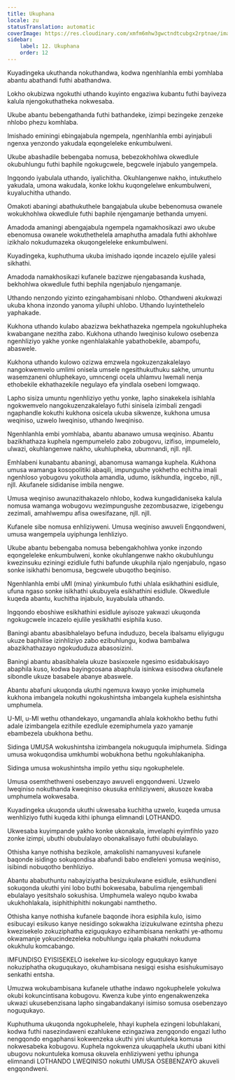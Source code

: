 ```yaml
---
title: Ukuphana
locale: zu
statusTranslation: automatic
coverImage: https://res.cloudinary.com/xmfm6mhw3gwctndtcubgx2rptnae/image/upload/v1740337243/small_cover_educacion_fundamental_a051170f1c.webp
sidebar:
    label: 12. Ukuphana
    order: 12
---
```

Kuyadingeka ukuthanda nokuthandwa, kodwa ngenhlanhla embi yomhlaba abantu abathandi futhi abathandwa.

Lokho okubizwa ngokuthi uthando kuyinto engaziwa kubantu futhi bayiveza kalula njengokuthatheka nokwesaba.

Ukube abantu bebengathanda futhi bathandeke, izimpi bezingeke zenzeke nhlobo phezu komhlaba.

Imishado eminingi ebingajabula ngempela, ngenhlanhla embi ayinjabuli ngenxa yenzondo yakudala eqongeleleke enkumbulweni.

Ukube abashadile bebengaba nomusa, bebezokhohlwa okwedlule okubuhlungu futhi baphile ngokugcwele, begcwele injabulo yangempela.

Ingqondo iyabulala uthando, iyalichitha. Okuhlangenwe nakho, intukuthelo yakudala, umona wakudala, konke lokhu kuqongelelwe enkumbulweni, kuyaluchitha uthando.

Omakoti abaningi abathukuthele bangajabula ukube bebenomusa owanele wokukhohlwa okwedlule futhi baphile njengamanje bethanda umyeni.

Amadoda amaningi abengajabula ngempela ngamakhosikazi awo ukube ebenomusa owanele wokuthethelela amaphutha amadala futhi akhohlwe izikhalo nokudumazeka okuqongeleleke enkumbulweni.

Kuyadingeka, kuphuthuma ukuba imishado iqonde incazelo ejulile yalesi sikhathi.

Amadoda namakhosikazi kufanele bazizwe njengabasanda kushada, bekhohlwa okwedlule futhi bephila ngenjabulo njengamanje.

Uthando nenzondo yizinto ezingahambisani nhlobo. Othandweni akukwazi ukuba khona inzondo yanoma yiluphi uhlobo. Uthando luyintethelelo yaphakade.

Kukhona uthando kulabo abazizwa bekhathazeka ngempela ngokuhlupheka kwabangane nezitha zabo. Kukhona uthando lweqiniso kulowo osebenza ngenhliziyo yakhe yonke ngenhlalakahle yabathobekile, abampofu, abaswele.

Kukhona uthando kulowo ozizwa emzwela ngokuzenzakalelayo nangokwemvelo umlimi onisela umsele ngesithukuthuku sakhe, umuntu wasemzaneni ohluphekayo, umncengi ocela uhlamvu lwemali nenja ethobekile ekhathazekile negulayo efa yindlala osebeni lomgwaqo.

Lapho sisiza umuntu ngenhliziyo yethu yonke, lapho sinakekela isihlahla ngokwemvelo nangokuzenzakalelayo futhi sinisela izimbali zengadi ngaphandle kokuthi kukhona osicela ukuba sikwenze, kukhona umusa weqiniso, uzwelo lweqiniso, uthando lweqiniso.

Ngenhlanhla embi yomhlaba, abantu abanawo umusa weqiniso. Abantu bazikhathaza kuphela ngempumelelo zabo zobugovu, izifiso, impumelelo, ulwazi, okuhlangenwe nakho, ukuhlupheka, ubumnandi, njll. njll.

Emhlabeni kunabantu abaningi, abanomusa wamanga kuphela. Kukhona umusa wamanga kosopolitiki abaqili, impungushe yokhetho echitha imali ngenhloso yobugovu yokuthola amandla, udumo, isikhundla, ingcebo, njll., njll. Akufanele sididanise imbila nengwe.

Umusa weqiniso awunazithakazelo nhlobo, kodwa kungadidaniseka kalula nomusa wamanga wobugovu wezimpungushe zezombusazwe, izigebengu zezimali, amahlwempu afisa owesifazane, njll. njll.

Kufanele sibe nomusa enhliziyweni. Umusa weqiniso awuveli Engqondweni, umusa wangempela uyiphunga lenhliziyo.

Ukube abantu bebengaba nomusa bebengakhohlwa yonke inzondo eqongeleleke enkumbulweni, konke okuhlangenwe nakho okubuhlungu kwezinsuku eziningi ezidlule futhi bafunde ukuphila njalo ngenjabulo, ngaso sonke isikhathi benomusa, begcwele ubuqotho beqiniso.

Ngenhlanhla embi uMI (mina) yinkumbulo futhi uhlala esikhathini esidlule, ufuna ngaso sonke isikhathi ukubuyela esikhathini esidlule. Okwedlule kuqeda abantu, kuchitha injabulo, kuyabulala uthando.

Ingqondo eboshiwe esikhathini esidlule ayisoze yakwazi ukuqonda ngokugcwele incazelo ejulile yesikhathi esiphila kuso.

Baningi abantu abasibhalelayo befuna induduzo, becela ibalsamu eliyigugu ukuze baphilise izinhliziyo zabo ezibuhlungu, kodwa bambalwa abazikhathazayo ngokududuza abasosizini.

Baningi abantu abasibhalela ukuze basixoxele ngesimo esidabukisayo abaphila kuso, kodwa bayingcosana abaphula isinkwa esisodwa okufanele sibondle ukuze basabele abanye abaswele.

Abantu abafuni ukuqonda ukuthi ngemuva kwayo yonke imiphumela kukhona imbangela nokuthi ngokushintsha imbangela kuphela esishintsha umphumela.

U-MI, u-MI wethu othandekayo, ungamandla ahlala kokhokho bethu futhi adale izimbangela ezithile ezedlule ezemiphumela yazo yamanje ebambezela ubukhona bethu.

Sidinga UMUSA wokushintsha izimbangela nokuguqula imiphumela. Sidinga umusa wokuqondisa umkhumbi wobukhona bethu ngokuhlakanipha.

Sidinga umusa wokushintsha impilo yethu siqu ngokuphelele.

Umusa osemthethweni osebenzayo awuveli engqondweni. Uzwelo lweqiniso nokuthanda kweqiniso okusuka enhliziyweni, akusoze kwaba umphumela wokwesaba.

Kuyadingeka ukuqonda ukuthi ukwesaba kuchitha uzwelo, kuqeda umusa wenhliziyo futhi kuqeda kithi iphunga elimnandi LOTHANDO.

Ukwesaba kuyimpande yakho konke ukonakala, imvelaphi eyimfihlo yazo zonke izimpi, ubuthi obubulalayo obonakalisayo futhi obubulalayo.

Othisha kanye nothisha bezikole, amakolishi namanyuvesi kufanele baqonde isidingo sokuqondisa abafundi babo endleleni yomusa weqiniso, isibindi nobuqotho benhliziyo.

Abantu ababuthuntu nabayiziyatha besizukulwane esidlule, esikhundleni sokuqonda ukuthi yini lobo buthi bokwesaba, babulima njengembali ebulalayo yesitshalo sokushisa. Umphumela waleyo nqubo kwaba ukukhohlakala, isiphithiphithi nokungabi namthetho.

Othisha kanye nothisha kufanele baqonde ihora esiphila kulo, isimo esibucayi esikuso kanye nesidingo sokwakha izizukulwane ezintsha phezu kwezisekelo zokuziphatha eziguqukayo ezihambisana nenkathi ye-athomu okwamanje yokucindezeleka nobuhlungu iqala phakathi nokuduma okukhulu komcabango.

IMFUNDISO EYISISEKELO isekelwe ku-sicology eguqukayo kanye nokuziphatha okuguqukayo, okuhambisana nesigqi esisha esishukumisayo senkathi entsha.

Umuzwa wokubambisana kufanele uthathe indawo ngokuphelele yokulwa okubi kokuncintisana kobugovu. Kwenza kube yinto engenakwenzeka ukwazi ukusebenzisana lapho singabandakanyi isimiso somusa osebenzayo noguqukayo.

Kuphuthuma ukuqonda ngokuphelele, hhayi kuphela ezingeni lobuhlakani, kodwa futhi nasezindaweni ezahlukene ezingaziwa zengqondo engazi lutho nengqondo engaphansi kokwenzeka ukuthi yini ukuntuleka komusa nokwesabeka kobugovu. Kuphela ngokwenza ukuqaphela ukuthi ubani kithi ubugovu nokuntuleka komusa okuvela enhliziyweni yethu iphunga elimnandi LOTHANDO LWEQINISO nokuthi UMUSA OSEBENZAYO akuveli engqondweni.

